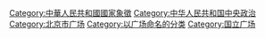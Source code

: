{{Commonscat|Tiananmen Square}}
{{Catmore}}

[[Category:中華人民共和國國家象徵|Category:中華人民共和國國家象徵]]
[[Category:中华人民共和国中央政治|Category:中华人民共和国中央政治]]
[[Category:北京市广场|Category:北京市广场]]
[[Category:以广场命名的分类|Category:以广场命名的分类]]
[[Category:国立广场|Category:国立广场]]